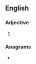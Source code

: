 ==English==

===Adjective===
{{head|en|comparative adjective}}

# {{en-comparative of|dire}}

===Anagrams===
* {{anagrams|en|a=deirr|Rider|drier|reird|rider}}